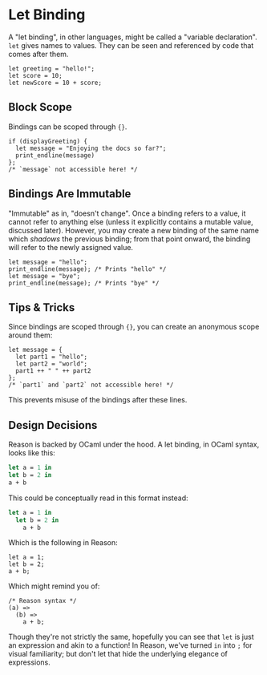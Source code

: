 
# Let Binding

A "let binding", in other languages, might be called a "variable declaration". `let` gives names to values. They can be seen and referenced by code that comes after them.

```reason
let greeting = "hello!";
let score = 10;
let newScore = 10 + score;
```

## Block Scope

Bindings can be scoped through `{}`.

```reason
if (displayGreeting) {
  let message = "Enjoying the docs so far?";
  print_endline(message)
};
/* `message` not accessible here! */
```

## Bindings Are Immutable

"Immutable" as in, "doesn't change". Once a binding refers to a value, it cannot refer to anything else (unless it
explicitly contains a mutable value, discussed later). However, you may create a new binding of the same name which *shadows* the previous binding; from that point onward, the binding will refer to the newly assigned value.

```reason
let message = "hello";
print_endline(message); /* Prints "hello" */
let message = "bye";
print_endline(message); /* Prints "bye" */
```

## Tips & Tricks

Since bindings are scoped through `{}`, you can create an anonymous scope around them:

```reason
let message = {
  let part1 = "hello";
  let part2 = "world";
  part1 ++ " " ++ part2
};
/* `part1` and `part2` not accessible here! */
```

This prevents misuse of the bindings after these lines.

## Design Decisions

Reason is backed by OCaml under the hood. A let binding, in OCaml syntax, looks like this:

```ocaml
let a = 1 in
let b = 2 in
a + b
```

This could be conceptually read in this format instead:

```ocaml
let a = 1 in
  let b = 2 in
    a + b
```

Which is the following in Reason:

```reason
let a = 1;
let b = 2;
a + b;
```

Which might remind you of:

```reason
/* Reason syntax */
(a) =>
  (b) =>
    a + b;
```

Though they're not strictly the same, hopefully you can see that `let` is just an expression and akin to a function! In Reason, we've turned `in` into `;` for visual familiarity; but don't let that hide the underlying elegance of expressions.
